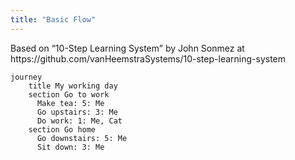 ```yaml
---
title: "Basic Flow"
---
```


Based on "10-Step Learning System" by John Sonmez at https://github.com/vanHeemstraSystems/10-step-learning-system

```mermaid
journey
    title My working day
    section Go to work
      Make tea: 5: Me
      Go upstairs: 3: Me
      Do work: 1: Me, Cat
    section Go home
      Go downstairs: 5: Me
      Sit down: 3: Me
```      

